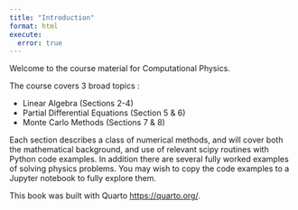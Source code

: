 ```yaml
---
title: "Introduction"
format: html
execute:
  error: true
---
```


Welcome to the course material for Computational Physics.

The course covers 3 broad topics :

- Linear Algebra (Sections 2-4)
- Partial Differential Equations (Section 5 & 6)
- Monte Carlo Methods (Sections 7 & 8)

Each section describes a class of numerical methods, and will cover both the mathematical background, and use of relevant scipy routines with Python code examples. In addition there are several fully worked examples of solving physics problems. You may wish to copy the code examples to a Jupyter notebook to fully explore them.

This book was built with Quarto <https://quarto.org/>.
